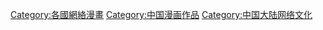 {{noteTA
|G1 = IT
}}

[[Category:各國網絡漫畫|Category:各國網絡漫畫]]
[[Category:中国漫画作品|Category:中国漫画作品]]
[[Category:中国大陆网络文化|Category:中国大陆网络文化]]